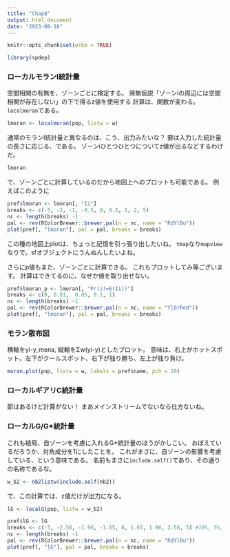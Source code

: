 ```yaml
---
title: "Chap8"
output: html_document
date: "2023-09-18"
---
```


```r
knitr::opts_chunk$set(echo = TRUE)
```

```r
library(spdep)
```


### ローカルモランI統計量

空間相関の有無を、ゾーンごとに検定する。
帰無仮説「ゾーンiの周辺には空間相関が存在しない」の下で得るz値を使用する
計算は、関数が変わる。`localmoran`である。

```r
lmoran <- localmoran(pop, listw = w)
```

通常のモランI統計量と異なるのは、こう、出力みたいな？
要は入力した統計量の長さに応じる、である。
ゾーンiひとつひとつについてz値が出るなどするわけだ。

```r
lmoran
```

で、ゾーンごとに計算しているのだから地図上へのプロットも可能である。
例えばこのように
```r
pref$lmoran <- lmoran[, "Ii"]
breaks <- c(-5, -2, -1, -0.5, 0, 0.5, 1, 2, 5)
nc <- length(breaks) -1
pal <- rev(RColorBrewer::brewer.pal(n = nc, name = "RdYlBu"))
plot(pref[, "lmoran"], pal = pal, breaks = breaks)
```

この種の地図上plotは、ちょっと記憶を引っ張り出したいね。
`tmap`なり`mapview`なりで。sfオブジェクトにうんぬんしたいよね。

さらにp値もまた、ゾーンごとに計算できる。
これもプロットしてみ等ございます。
計算はできてるのに、なぜか値を取り出せない。
```r
pref$lmoran_p <- lmoran[, "Pr(z!=E(Ii))"]
breaks <- c(0, 0.01,  0.05, 0.1, 1)
nc <- length(breaks) -1
pal <- rev(RColorBrewer::brewer.pal(n = nc, name = "YlOrRed"))
plot(pref[, "lmoran"], pal = pal, breaks = breaks)
```

### モラン散布図

横軸をyi-y_mena, 縦軸をΣw(yi-y)としたプロット。
意味は、右上がホットスポット、左下がクールスポット、右下が独り勝ち、左上が独り負け。


```r
moran.plot(pop, listw = w, labels = pref$name, pch = 20)
```


### ローカルギアリC統計量

節はあるけど計算がない！
まあメインストリームでないなら仕方ないね。

### ローカルG/G*統計量

これも結局、自ゾーンを考慮に入れるG*統計量のほうがかしこい。
おぼえているだろうか、対角成分を1にしたことを。
これがまさに、自ゾーンの影響を考慮している、という意味である。
名前もまさに`include.self()`であり、その通りの名称であるな。

```r
w_b2 <- nb2listw(include.self(nb2)) 
```

で、この計算では、z値だけが出力になる。
```r
lG <- localG(pop, listw = w_b2)
```

```r
pref$lG <- lG
breaks <- c(-5, -2.58, -1.96, -1.65, 0, 1.65, 1.96, 2.58, 5) #10%, 5%, 1% 有意の区分
nc <- length(breaks) -1
pal <- rev(RColorBrewer::brewer.pal(n = nc, name = "RdYlBu"))
plot(pref[, "lG"], pal = pal, breaks = breaks)
```



